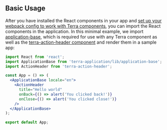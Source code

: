 
## Basic Usage

<div className="tui-illustration-grid">
<div className="tui-illustration-grid-col">

After you have installed the React components in your app and [set up your webpack config to work with Terra components](/dev_tools/cerner/webpack-config-terra/about), you can import the React components in the application. In this minimal example, we import [application-base](/application/terra-application/reference/components/application-base), which is required for use with any Terra component as well as the [terra-action-header component](/components/terra-action-header/action-header/action-header) and render them in a sample app:

```jsx
import React from 'react';
import ApplicationBase from 'terra-application/lib/application-base';
import ActionHeader from 'terra-action-header';

const App = () => (
  <ApplicationBase locale="en">
    <ActionHeader
      title="Hello world"
      onBack={() => alert('You clicked back!')}
      onClose={() => alert('You clicked close!')}
    />
  </ApplicationBase>
);

export default App;
```

</div>
<div className="tui-illustration-grid-col tui-illustration-grid-col-illustration">
<ClickHereIcon />
</div>
</div>